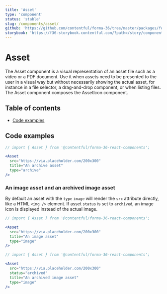 ```yaml
---
title: 'Asset'
type: 'component'
status: 'stable'
slug: /components/asset/
github: 'https://github.com/contentful/forma-36/tree/master/packages/forma-36-react-components/src/components/Asset'
storybook: 'https://f36-storybook.contentful.com/?path=/story/components-asset--default'
---
```


# Asset

The Asset component is a visual representation of an asset file such as a video or a PDF document. Use it when assets need to be presented to the user in a visual way but without necessarily showing the actual asset, for instance in a file selector, a drag-and-drop component, or when listing files. The Asset component composes the AssetIcon component.

## Table of contents

- [Code examples](#code-examples)

## Code examples

```jsx
// import { Asset } from '@contentful/forma-36-react-components';

<Asset
  src="https://via.placeholder.com/200x300"
  title="An archive asset"
  type="archive"
/>
```

### An image asset and an archived image asset

By default an asset with the `type` `image` will render the `src` attribute directly, like a HTML `<img />` element. If asset `status` is set to `archived`, an image icon is displayed instead of the actual image.

```jsx
// import { Asset } from '@contentful/forma-36-react-components';

<Asset
  src="https://via.placeholder.com/200x300"
  title="An image asset"
  type="image"
/>
```

```jsx
// import { Asset } from '@contentful/forma-36-react-components';

<Asset
  src="https://via.placeholder.com/200x300"
  status="archived"
  title="An archived image asset"
  type="image"
/>
```
